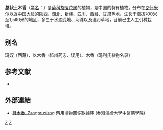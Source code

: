 {{Speciesbox
| genus = Inula
| species = racemosa
| authority = Hook. f.
}}

'''总状土木香'''（[[学名|学名]]：{{lang|la|''Inula racemosa''}}）是[[菊科|菊科]][[旋覆花属|旋覆花属]]的植物，是中国的特有植物。分布在[[克什米尔|克什米尔]]以及[[中国大陆|中国大陆]]的[[陕西|陕西]]、[[湖北|湖北]]、[[新疆|新疆]]、[[四川|四川]]、[[西藏|西藏]]、[[甘肃|甘肃]]等地，生长于海拔700米至1,500米的地区，多生于水边荒地、河滩以及湿润草地，目前已由人工引种栽培。

== 别名 ==
玛奴（西藏）、以木香（祁州药志、误用）、木香（玛利氏植物名录）

== 参考文献 ==
<div class="references-small">
* {{cite web| url =http://www.bioinfo.cn/db05/KmzwSpecies.php?action=view&id=4913| title =总状土木香| work =《中国高等植物数据库全库》| publisher =中国科学院微生物研究所| author =昆明植物研究所| accessdate =2009-02-25| deadurl =yes| archiveurl =https://web.archive.org/web/20160305093526/http://www.bioinfo.cn/db05/KmzwSpecies.php?action=view&id=4913| archivedate =2016-03-05}}
</div>

==外部連結==
*[http://libproject.hkbu.edu.hk/was40/detail?lang=ch&channelid=1288&searchword=herb_id=D00986 藏木香, Zangmuxiang] {{Wayback|url=http://libproject.hkbu.edu.hk/was40/detail?lang=ch&channelid=1288&searchword=herb_id=D00986 |date=20210110155748 }} 藥用植物圖像數據庫 (香港浸會大學中醫藥學院) {{zh-hant}}{{en}}
{{Taxonbar|from=Q1818329}}

[[Category:旋覆花属|Z]]
[[Category:中国特有植物|Z]]


{{植物小作品}}